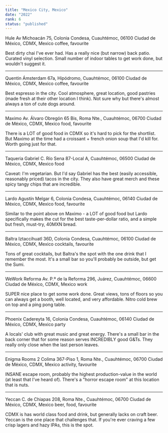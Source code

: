```yaml
---
title: "Mexico City, Mexico"
date: "2022"
rank: 6
status: "published"
---
```


Hule
Av Michoacán 75, Colonia Condesa, Cuauhtémoc, 06100 Ciudad de México, CDMX, Mexico
coffee, favourite

Best dirty chai I've ever had. Has a really nice (but narrow) back patio. Curated vinyl selection. Small number of indoor tables to get work done, but wouldn't suggest it.

---

Quentin
Ámsterdam 67a, Hipódromo, Cuauhtémoc, 06100 Ciudad de México, CDMX, Mexico
coffee, favourite

Best espresso in the city. Cool atmosphere, great location, good pastries (made fresh at their other location I think). Not sure why but there's almost always a ton of cute dogs around.

---

Maximo
Av. Álvaro Obregón 65 Bis, Roma Nte., Cuauhtémoc, 06700 Ciudad de México, CDMX, Mexico
food, favourite

There is a LOT of good food in CDMX so it's hard to pick for the shortlist. But Maximo at the time had a croissant + french onion soup that I'd kill for. Worth going just for that.

---

Taqueria Gabriel
C. Río Sena 87-Local A, Cuauhtémoc, 06500 Ciudad de México, CDMX, Mexico
food

Caveat: I'm vegetarian. But I'd say Gabriel has the best (easily accessible, reasonably priced) tacos in the city. They also have great merch and these spicy tangy chips that are incredible.

---

Lardo
Agustín Melgar 6, Colonia Condesa, Cuauhtémoc, 06140 Ciudad de México, CDMX, Mexico
food, favourite

Similar to the point above on Maximo - a LOT of good food but Lardo specifically makes the cut for the best taste-per-dollar ratio, and a simple but fresh, must-try, 40MXN bread.

---

Baltra
Iztaccihuatl 36D, Colonia Condesa, Cuauhtémoc, 06100 Ciudad de México, CDMX, Mexico
cocktails, favourite

Tons of great cocktails, but Baltra's the spot with the one drink that I remember the most. It's a small bar so you'll probably be outside, but get the Sumi.

---

WeWork Reforma
Av. P.º de la Reforma 296, Juárez, Cuauhtémoc, 06600 Ciudad de México, CDMX, Mexico
work

SUPER nice place to get some work done. Great views, tons of floors so you can always get a booth, well located, and very affordable. Nitro cold brew on top and a ping pong table.

---

Phoenix
Cadereyta 16, Colonia Condesa, Cuauhtémoc, 06140 Ciudad de México, CDMX, Mexico
party

A locals' club with great music and great energy. There's a small bar in the back corner that for some reason serves INCREDIBLY good G&Ts. They really only close when the last person leaves.

---

Enigma Rooms 2
Colima 367-Piso 1, Roma Nte., Cuauhtémoc, 06700 Ciudad de México, CDMX, Mexico
activity, favourite

INSANE escape room, probably the highest production-value in the world (at least that I've heard of). There's a "horror escape room" at this location that is nuts.

---

Yeccan
C. de Chiapas 208, Roma Nte., Cuauhtémoc, 06700 Ciudad de México, CDMX, Mexico
beer, food, favourite

CDMX is has world class food and drink, but generally lacks on craft beer. Yeccan is the one place that challenges that. If you're ever craving a few crisp lagers and hazy IPAs, this is the spot.